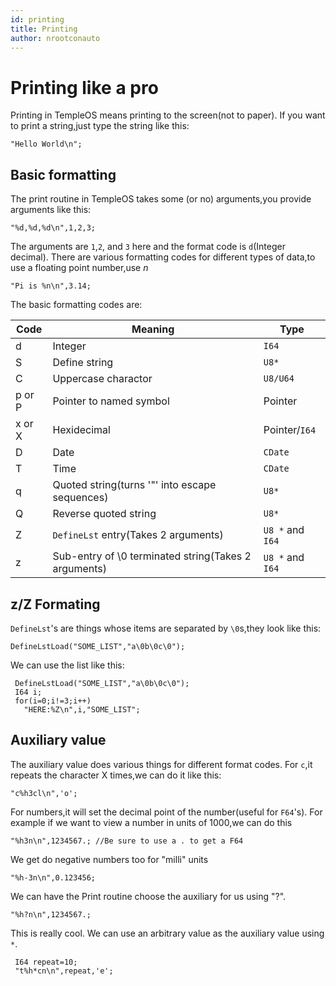 ```yaml
---
id: printing
title: Printing
author: nrootconauto
---
```


# Printing like a pro

Printing in TempleOS means printing to the screen(not to paper).
If you want to print a string,just type the string like this:

```holyc
"Hello World\n";
```

## Basic formatting

The print routine in TempleOS takes some (or no) arguments,you provide arguments like this:

```holyc
"%d,%d,%d\n",1,2,3;
```

The arguments are `1`,`2`, and `3` here and the format code is `d`(Integer decimal).
There are various formatting codes for different types of data,to use a floating point number,use _n_

```holyc
"Pi is %n\n",3.14;

```

The basic formatting codes are:

| Code   | Meaning                                              | Type             |
| ------ | ---------------------------------------------------- | ---------------- |
| d      | Integer                                              | `I64`            |
| S      | Define string                                        | `U8*`            |
| C      | Uppercase charactor                                  | `U8/U64`         |
| p or P | Pointer to named symbol                              | Pointer          |
| x or X | Hexidecimal                                          | Pointer/`I64`    |
| D      | Date                                                 | `CDate`          |
| T      | Time                                                 | `CDate`          |
| q      | Quoted string(turns '"' into escape sequences)       | `U8*`            |
| Q      | Reverse quoted string                                | `U8*`            |
| Z      | `DefineLst` entry(Takes 2 arguments)                 | `U8 *` and `I64` |
| z      | Sub-entry of \0 terminated string(Takes 2 arguments) | `U8 *` and `I64` |

## z/Z Formating

`DefineLst`'s are things whose items are separated by `\0`s,they look like this:

```holyc
DefineLstLoad("SOME_LIST","a\0b\0c\0");
```

We can use the list like this:

```holyc
 DefineLstLoad("SOME_LIST","a\0b\0c\0");
 I64 i;
 for(i=0;i!=3;i++)
   "HERE:%Z\n",i,"SOME_LIST";
```

## Auxiliary value

The auxiliary value does various things for different format codes.
For `c`,it repeats the character X times,we can do it like this:

```holyc
"c%h3cl\n",'o';
```

For numbers,it will set the decimal point of the number(useful for `F64`'s).
For example if we want to view a number in units of 1000,we can do this

```holyc
"%h3n\n",1234567.; //Be sure to use a . to get a F64
```

We get do negative numbers too for "milli" units

```holyc
"%h-3n\n",0.123456;
```

We can have the Print routine choose the auxiliary for us using "?".

```holyc
"%h?n\n",1234567.;
```

This is really cool. We can use an arbitrary value as the auxiliary value using `*`.

```holyc
 I64 repeat=10;
 "t%h*cn\n",repeat,'e';
```
